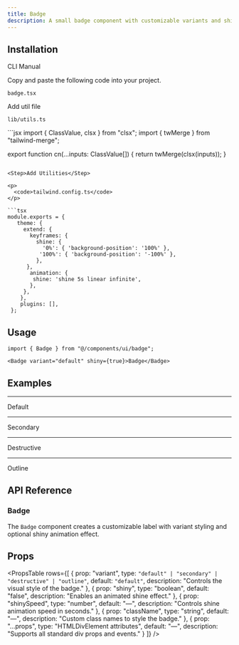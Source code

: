 ```yaml
---
title: Badge
description: A small badge component with customizable variants and shiny animation effects. 
---
```


<ComponentPreview
  name="badge-demo"
  className=""
  description="Interactive badge with default styling and animation"
/>

## Installation

<Tabs defaultValue="cli" className="w-full">
  <TabsList>
    <TabsTrigger value="cli">CLI</TabsTrigger>
    <TabsTrigger value="manual">Manual</TabsTrigger>
  </TabsList>
  <TabsContent value="cli">
    <PkgOptions name="badge" />
  </TabsContent>
  <TabsContent value="manual">
    <Steps>



<Step>Copy and paste the following code into your project.</Step>
<p>
  <code>badge.tsx</code>
</p>
<ComponentSource name="badge" />


<Step>Add util file</Step>
<p>
  <code>lib/utils.ts</code>
</p>
```jsx
import { ClassValue, clsx } from "clsx";
import { twMerge } from "tailwind-merge";

export function cn(...inputs: ClassValue[]) {
  return twMerge(clsx(inputs));
}
```

<Step>Add Utilities</Step>

<p>
  <code>tailwind.config.ts</code>
</p>

```tsx
module.exports = { 
   theme: { 
     extend: { 
       keyframes: { 
         shine: { 
           '0%': { 'background-position': '100%' }, 
          '100%': { 'background-position': '-100%' }, 
         }, 
      }, 
       animation: { 
        shine: 'shine 5s linear infinite', 
       }, 
     }, 
    }, 
    plugins: [], 
 };
```

</Steps>
  </TabsContent>
</Tabs>

## Usage

```tsx
import { Badge } from "@/components/ui/badge";
```

```tsx
<Badge variant="default" shiny={true}>Badge</Badge>
```

## Examples

---

<Step>Default</Step>

<ComponentPreview
  name="badge-demo"
  className=""
  description="Default badge with primary color and shine effect"
/>

---

<Step>Secondary</Step>

<ComponentPreview
  name="badge-secondary"
  className=""
  description="Subtle badge with secondary color theme and shine"
/>

---

<Step>Destructive</Step>

<ComponentPreview
  name="badge-destructive"
  className=""
  description="High-contrast badge for warnings and errors"
/>

---

<Step>Outline</Step>

<ComponentPreview
  name="badge-outline"
  className=""
  description="Minimal badge with border and transparent background"
/>

## API Reference

### Badge

The `Badge` component creates a customizable label with variant styling and optional shiny animation effect.

## Props

<PropsTable
  rows={[
    {
      prop: "variant",
      type: `"default" | "secondary" | "destructive" | "outline"`,
      default: `"default"`,
      description: "Controls the visual style of the badge."
    },
    {
      prop: "shiny",
      type: "boolean",
      default: "false",
      description: "Enables an animated shine effect."
    },
    {
      prop: "shinySpeed",
      type: "number",
      default: "—",
      description: "Controls shine animation speed in seconds."
    },
    {
      prop: "className",
      type: "string",
      default: "—",
      description: "Custom class names to style the badge."
    },
    {
      prop: "...props",
      type: "HTMLDivElement attributes",
      default: "—",
      description: "Supports all standard div props and events."
    }
  ]}
/>


